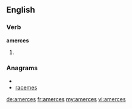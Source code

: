 ==English==

===Verb===
'''amerces'''

# {{third-person singular of|amerce}}

===Anagrams===
* {{alphagram|aceemrs}}
* [[racemes#English|racemes]]

[[de:amerces]]
[[fr:amerces]]
[[my:amerces]]
[[vi:amerces]]